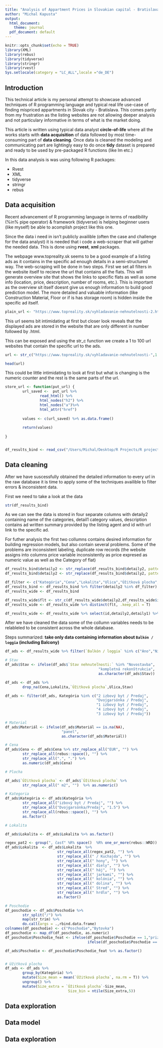 ```yaml
---
title: "Analysis of Appartment Prices in Slovakian capital - Bratislava"
author: "Michal Kapusta"
output:
  html_document:
    theme: journal
  pdf_document: default
---
```


```r
knitr::opts_chunk$set(echo = TRUE)
library(XML)
library(rebus)
library(tidyverse)
library(stringr)
library(rvest)
Sys.setlocale(category = "LC_ALL",locale ="de_DE")


```

## Introduction 

This technical article is my personal attempt to showcase advanced techniques of R programming language and typical real life use-case of finding mispriced appartments in Slovak city - Bratislava. This comes partly from my frustration as the listing websites are not allowing deeper analysis and not particulary informative in terms of what is the market doing. 

This article is written using typical data analyst **circle-of-life** where all the works starts with **data acquisition** of data followed by most time-consuming part of **data cleaning**. Once data is cleaned the modeling  and communicating part are lightingly easy to do once **tidy** dataset is prepared and ready to be used by pre-packaged R functions (like lm etc.)


In this data analysis is was using following R packages: 

* Rvest  
* XML  
* tidyverse  
* stringr 
* rebus

## Data acquisition 
Recent advancement of R programming language in terms of readibility (%in% pipe operator) & framework (tidyverse) is helping beginner users (like myself) be able to acomplish project like this one. 

Since the data i need in isn't publicly availible (often the case and challenge for the data analyst) it is needed that i code a web-scraper that will gather the needed data. This is done using **rvest**, **xml** packages. 

The webpage www.topreality.sk seems to be a good example of a listing ads as it contains in the specific ad enough details in a semi-structured way. The web-scraping will be done in two steps. First we set all filters in the website itself to recieve the url that contains all the flats. This will generate overview site that shows the links to specific flats as well as some info (location, price, description, number of rooms, etc.). This is important as the overview sit itself doesnt give us enough information to build good prediction model. The more detailed and valuable information (like Construction Material, Floor or if is has storage room) is hidden inside the specific ad itself.   


```r
plain_url <- "https://www.topreality.sk/vyhladavanie-nehnutelnosti-2.html?type%5B0%5D=108&type%5B1%5D=102&type%5B2%5D=103&type%5B3%5D=104&type%5B4%5D=105&form=1&obec=2%2C4%2C5%2C6%2C8%2C9%2C10%2C12%2C13%2C14%2C15%2C16%2C17%2C19%2C20%2C21%2C22&n_search=search&gpsPolygon=&searchType=string"

```

This url seems bit intimidating at first but closer look reveals that the displayed ads are stored in the website that are only different in number followed by .html. 

This can be exposed and using the str_c function we create a 1 to 100 url websites that contain the specific url to the ads.  

```r
url <- str_c("https://www.topreality.sk/vyhladavanie-nehnutelnosti-",1:100,".html?type%5B0%5D=108&type%5B1%5D=102&type%5B2%5D=103&type%5B3%5D=104&type%5B4%5D=105&form=1&obec=2%2C4%2C5%2C6%2C8%2C9%2C10%2C12%2C13%2C14%2C15%2C16%2C17%2C19%2C20%2C21%2C22&n_search=search&gpsPolygon=&searchType=string")

head(url)

```

This could be little intimidating to look at first but what is changing is the numeric counter and the rest is the same parts of the url.  

```r
store_url <- function(put_url) {
        url_saved <-  put_url %>%
                read_html() %>%
                html_nodes("h2") %>%
                html_nodes("a")%>%
                html_attr("href")
        
        values <- c(url_saved) %>% as.data.frame()
        
        return(values)
        
}


df_results_bind <- read_csv("/Users/Michal/Desktop/R Projects/R projects/R Webscrape/_scraped data/topreality/topreality_results [2017-08-15]")


```



## Data cleaning 

After we have suscessfully obtained the detailed information to every url in the raw database it is time to apply some of the techniques availible to filter errors & inconsistent data. 

First we need to take a look at the data 

```r

str(df_results_bind)

```

As we can see the data is stored in four separate columns with detaily2 containing name of the categories, detail1 category values, description contains ad written summary provided by the listing agent and id with url link to the specific ad. 

For futher analysis the first two collumns contains desired information for building regression models, but also contain several problems. Some of the problems are inconsistent labeling, duplicate row records (the website assigns into columns price variable inconsistently as price expresed as numeric value as well as the Category of flat)
 
```r

df_results_bind$detaily2 <- str_replace(df_results_bind$detaily2, pattern = "Cena vrátane provízie",replacement = "Cena")
df_results_bind$detaily2 <- str_replace(df_results_bind$detaily2, pattern = "Cena bez provízie",replacement = "Cena")

df_filter <- c("Kategória","Cena","Lokalita","Ulica","Úžitková plocha","Poschodie","Výťah","Balkón / loggia","Pivnica","Stav nehnuteľnosti:","Materiál","Stav","Zastavaná plocha","Identifikačné číslo:")
df_results_bind <- df_results_bind %>% filter(detaily2 %in% df_filter)
df_results_wide <- df_results_bind 

df_results_wide$flt <- str_c(df_results_wide$detaily2,df_results_wide$id) 
df_results_wide <- df_results_wide %>% distinct(flt, .keep_all = T)

df_results_wide <- df_results_wide %>% select(id,detaily2,detaily1) %>% spread(detaily2,detaily1)

```

After we have cleaned the data some of the collumn variables needs to be relableled to be consistent across the whole database. 

Steps summarized:
**take only data containing information about `Balkón / loggia` (including Balcony) 
**

```r
df_ads <- df_results_wide %>% filter(`Balkón / loggia` %in% c("Áno","Nie"))

# Stav
df_ads$Stav <- ifelse(df_ads$`Stav nehnuteľnosti:` %in% "Novostavba",
                                           "kompletná rekonštrukcia",
                                           as.character(df_ads$Stav))

df_ads <- df_ads %>%
        drop_na(Cena,Lokalita,`Úžitková plocha`,Ulica,Stav)

df_ads <- filter(df_ads, Kategória %in% c("2 izbový byt / Predaj",
                                          "Dvojgarsónka / Predaj",
                                          "1 izbový byt / Predaj",
                                          "4 izbový byt / Predaj",
                                          "3 izbový byt / Predaj"))

# Material
df_ads$Materiál <- ifelse(df_ads$Materiál == is.na(NA),
                          "panel",
                          as.character(df_ads$Materiál))

# Cena
df_ads$Cena <- df_ads$Cena %>% str_replace_all("EUR", "") %>%
        str_replace_all(rebus::space(), "") %>%
        str_replace_all(",", ".") %>% 
        as.numeric(df_ads$Cena)

# Plocha

df_ads$`Úžitková plocha` <- df_ads$`Úžitková plocha` %>%
        str_replace_all(" m2", "")  %>% as.numeric()

# Kategoria
df_ads$Kategória <- df_ads$Kategória %>%
        str_replace_all("izbový byt / Predaj", "") %>%
        str_replace_all("Dvojgarsónka/Predaj", "1.5") %>%
        str_replace_all(rebus::space(), "") %>% 
        as.factor()

# Lokalita

df_ads$Lokalita <- df_ads$Lokalita %>% as.factor()

regex_pat2 <- group(", časť" %R% space()  %R% one_or_more(rebus::WRD))
df_ads$Lokalita  <- df_ads$Lokalita  %>%
                        str_replace_all(regex_pat2, "") %>% 
                        str_replace_all(" / Kuchajda", "") %>% 
                        str_replace_all(" hony", "") %>% 
                        str_replace_all(" diely", "") %>% 
                        str_replace_all(" háj", "") %>% 
                        str_replace_all(" jarkami", "") %>% 
                        str_replace_all(" kolónia", "") %>% 
                        str_replace_all(" dolina", "") %>% 
                        str_replace_all(" Stred", "") %>% 
                        str_replace_all(" hrdlo", "") %>% 
                        as.factor()

```



```r

# Poschodie
df_poschodie <- df_ads$Poschodie %>%
        str_split("/") %>%
        map(str_trim) %>%
        do.call(args = .,rbind.data.frame)
colnames(df_poschodie) <- c("Poschodie","Bytovka") 
df_poschodie <- map_df(df_poschodie, as.numeric)
df_poschodie$Poschodie_feat <- ifelse(df_poschodie$Poschodie == 1,"prizemie",
                                      ifelse(df_poschodie$Poschodie == df_poschodie$Bytovka, "strop","ine"))

df_ads$Poschodie <- df_poschodie$Poschodie_feat %>% as.factor()



```


```r
# Úžitková plocha
df_ads <- df_ads %>%
        group_by(Kategória) %>%
        mutate(Size_mean = mean(`Úžitková plocha`, na.rm = T)) %>% 
        ungroup() %>%
        mutate(Size_extra = `Úžitková plocha`-Size_mean,
                             Size_bin = ntile(Size_extra,5))
```


## Data exploration 


## Data model 


## Data exploration 


